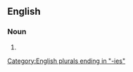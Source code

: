 ==English==

===Noun===
{{head|en|noun form}}

# {{plural of|en|extravagancy}}

[[Category:English plurals ending in "-ies"]]